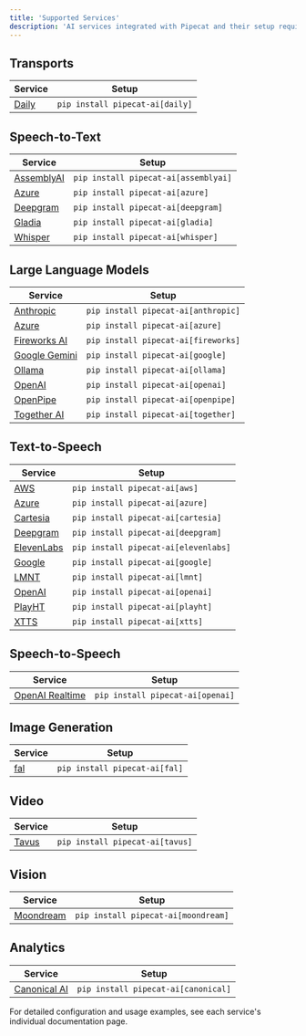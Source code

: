 ```yaml
---
title: 'Supported Services'
description: 'AI services integrated with Pipecat and their setup requirements'
---
```


## Transports

| Service                                          | Setup                           |
| ------------------------------------------------ | ------------------------------- |
| [Daily](/api-reference/services/transport/daily) | `pip install pipecat-ai[daily]` |

## Speech-to-Text

| Service                                              | Setup                                |
| ---------------------------------------------------- | ------------------------------------ |
| [AssemblyAI](/api-reference/services/stt/assemblyai) | `pip install pipecat-ai[assemblyai]` |
| [Azure](/api-reference/services/stt/azure)           | `pip install pipecat-ai[azure]`      |
| [Deepgram](/api-reference/services/stt/deepgram)     | `pip install pipecat-ai[deepgram]`   |
| [Gladia](/api-reference/services/stt/gladia)         | `pip install pipecat-ai[gladia]`     |
| [Whisper](/api-reference/services/stt/whisper)       | `pip install pipecat-ai[whisper]`    |

## Large Language Models

| Service                                               | Setup                               |
| ----------------------------------------------------- | ----------------------------------- |
| [Anthropic](/api-reference/services/llm/anthropic)    | `pip install pipecat-ai[anthropic]` |
| [Azure](/api-reference/services/llm/azure)            | `pip install pipecat-ai[azure]`     |
| [Fireworks AI](/api-reference/services/llm/fireworks) | `pip install pipecat-ai[fireworks]` |
| [Google Gemini](/api-reference/services/llm/gemini)   | `pip install pipecat-ai[google]`    |
| [Ollama](/api-reference/services/llm/ollama)          | `pip install pipecat-ai[ollama]`    |
| [OpenAI](/api-reference/services/llm/openai)          | `pip install pipecat-ai[openai]`    |
| [OpenPipe](/api-reference/services/llm/openpipe)      | `pip install pipecat-ai[openpipe]`  |
| [Together AI](/api-reference/services/llm/together)   | `pip install pipecat-ai[together]`  |

## Text-to-Speech

| Service                                              | Setup                                |
| ---------------------------------------------------- | ------------------------------------ |
| [AWS](/api-reference/services/tts/aws)               | `pip install pipecat-ai[aws]`        |
| [Azure](/api-reference/services/tts/azure)           | `pip install pipecat-ai[azure]`      |
| [Cartesia](/api-reference/services/tts/cartesia)     | `pip install pipecat-ai[cartesia]`   |
| [Deepgram](/api-reference/services/tts/deepgram)     | `pip install pipecat-ai[deepgram]`   |
| [ElevenLabs](/api-reference/services/tts/elevenlabs) | `pip install pipecat-ai[elevenlabs]` |
| [Google](/api-reference/services/tts/google)         | `pip install pipecat-ai[google]`     |
| [LMNT](/api-reference/services/tts/lmnt)             | `pip install pipecat-ai[lmnt]`       |
| [OpenAI](/api-reference/services/tts/openai)         | `pip install pipecat-ai[openai]`     |
| [PlayHT](/api-reference/services/tts/playht)         | `pip install pipecat-ai[playht]`     |
| [XTTS](/api-reference/services/tts/xtts)             | `pip install pipecat-ai[xtts]`       |

## Speech-to-Speech

| Service                                               | Setup                            |
| ----------------------------------------------------- | -------------------------------- |
| [OpenAI Realtime](/api-reference/services/s2s/openai) | `pip install pipecat-ai[openai]` |

## Image Generation

| Service                                             | Setup                         |
| --------------------------------------------------- | ----------------------------- |
| [fal](/api-reference/services/image-generation/fal) | `pip install pipecat-ai[fal]` |

## Video

| Service                                      | Setup                           |
| -------------------------------------------- | ------------------------------- |
| [Tavus](/api-reference/services/video/tavus) | `pip install pipecat-ai[tavus]` |

## Vision

| Service                                               | Setup                               |
| ----------------------------------------------------- | ----------------------------------- |
| [Moondream](/api-reference/services/vision/moondream) | `pip install pipecat-ai[moondream]` |

## Analytics

| Service                                                     | Setup                               |
| ----------------------------------------------------------- | ----------------------------------- |
| [Canonical AI](/api-reference/services/analytics/canonical) | `pip install pipecat-ai[canonical]` |

For detailed configuration and usage examples, see each service's individual documentation page.
